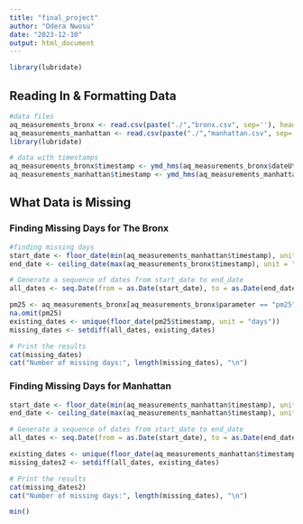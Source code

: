 ```yaml
---
title: "final_project"
author: "Odera Nwosu"
date: "2023-12-10"
output: html_document
---
```


```r
library(lubridate)
```

## Reading In & Formatting Data

```r
#data files
aq_measurements_bronx <- read.csv(paste("./","bronx.csv", sep=''), header=TRUE)
aq_measurements_manhattan <- read.csv(paste("./","manhattan.csv", sep=''), header=TRUE)
library(lubridate)
```

```r
# data with timestamps
aq_measurements_bronx$timestamp <- ymd_hms(aq_measurements_bronx$dateUtc)
aq_measurements_manhattan$timestamp <- ymd_hms(aq_measurements_manhattan$dateUtc)
```

## What Data is Missing

### Finding Missing Days for The Bronx

```r
#finding missing days
start_date <- floor_date(min(aq_measurements_manhattan$timestamp), unit = "days")
end_date <- ceiling_date(max(aq_measurements_bronx$timestamp), unit = "days")

# Generate a sequence of dates from start_date to end_date
all_dates <- seq.Date(from = as.Date(start_date), to = as.Date(end_date), by = "days")

pm25 <- aq_measurements_bronx[aq_measurements_bronx$parameter == "pm25",]
na.omit(pm25)
existing_dates <- unique(floor_date(pm25$timestamp, unit = "days"))
missing_dates <- setdiff(all_dates, existing_dates)

# Print the results
cat(missing_dates)
cat("Number of missing days:", length(missing_dates), "\n")
```

### Finding Missing Days for Manhattan

```r

start_date <- floor_date(min(aq_measurements_manhattan$timestamp), unit = "days")
end_date <- ceiling_date(max(aq_measurements_manhattan$timestamp), unit = "days")

# Generate a sequence of dates from start_date to end_date
all_dates <- seq.Date(from = as.Date(start_date), to = as.Date(end_date), by = "days")

existing_dates <- unique(floor_date(aq_measurements_manhattan$timestamp, unit = "days"))
missing_dates2 <- setdiff(all_dates, existing_dates)

# Print the results
cat(missing_dates2)
cat("Number of missing days:", length(missing_dates), "\n")

min()
```

```r

```
